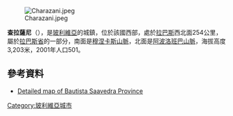 [[Image:Charazani.jpeg|right]]

'''查拉薩尼'''（{{lang-es|Charazani}}），是[[玻利維亞|玻利維亞]]的城鎮，位於該國西部，處於[[拉巴斯|拉巴斯]]西北面254公里，屬於[[拉巴斯省_(玻利維亞)|拉巴斯省]]的一部分，南面是[[穆涅卡斯山脈|穆涅卡斯山脈]]，北面是[[阿波洛班巴山脈|阿波洛班巴山脈]]，海拔高度3,203米，2001年人口501。

==參考資料==
*[https://web.archive.org/web/20120427222624/http://aguabolivia.org/situacionaguaX/Riego/mapas/lapaz/bsaavedra.htm Detailed map of Bautista Saavedra Province]

{{coord|15|10|38|S|68|59|18|W|region:BO_type:city|display=title}}

{{Bolivia-geo-stub}}
[[Category:玻利維亞城市|Category:玻利維亞城市]]